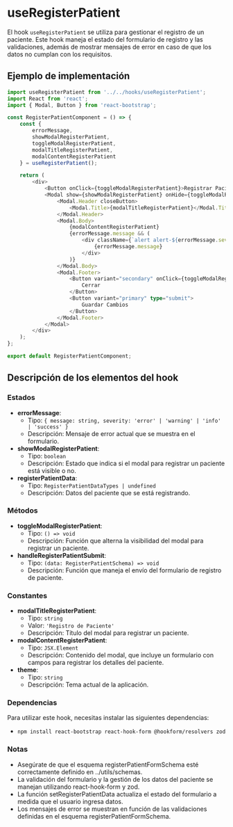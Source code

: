 
<Meta title="BusinessLogic/Hooks/useRegisterPatient" />

# useRegisterPatient

El hook `useRegisterPatient` se utiliza para gestionar el registro de un paciente. Este hook maneja el estado del formulario de registro y las validaciones, además de mostrar mensajes de error en caso de que los datos no cumplan con los requisitos.

## Ejemplo de implementación

```typescript
import useRegisterPatient from '../../hooks/useRegisterPatient';
import React from 'react';
import { Modal, Button } from 'react-bootstrap';

const RegisterPatientComponent = () => {
    const { 
        errorMessage, 
        showModalRegisterPatient, 
        toggleModalRegisterPatient, 
        modalTitleRegisterPatient, 
        modalContentRegisterPatient 
    } = useRegisterPatient();

    return (
        <div>
            <Button onClick={toggleModalRegisterPatient}>Registrar Paciente</Button>
            <Modal show={showModalRegisterPatient} onHide={toggleModalRegisterPatient}>
                <Modal.Header closeButton>
                    <Modal.Title>{modalTitleRegisterPatient}</Modal.Title>
                </Modal.Header>
                <Modal.Body>
                    {modalContentRegisterPatient}
                    {errorMessage.message && (
                        <div className={`alert alert-${errorMessage.severity}`} role="alert">
                            {errorMessage.message}
                        </div>
                    )}
                </Modal.Body>
                <Modal.Footer>
                    <Button variant="secondary" onClick={toggleModalRegisterPatient}>
                        Cerrar
                    </Button>
                    <Button variant="primary" type="submit">
                        Guardar Cambios
                    </Button>
                </Modal.Footer>
            </Modal>
        </div>
    );
};

export default RegisterPatientComponent;

```

## Descripción de los elementos del hook

### Estados

- **errorMessage**:
    - Tipo: `{ message: string, severity: 'error' | 'warning' | 'info' | 'success' }`
    - Descripción: Mensaje de error actual que se muestra en el formulario.
- **showModalRegisterPatient**:
    - Tipo: `boolean`
    - Descripción: Estado que indica si el modal para registrar un paciente está visible o no.
- **registerPatientData**:
    - Tipo: `RegisterPatientDataTypes | undefined`
    - Descripción: Datos del paciente que se está registrando.

### Métodos

- **toggleModalRegisterPatient**:
    - Tipo: `() => void`
    - Descripción: Función que alterna la visibilidad del modal para registrar un paciente.
- **handleRegisterPatientSubmit**:
    - Tipo: `(data: RegisterPatientSchema) => void`
    - Descripción: Función que maneja el envío del formulario de registro de paciente.

### Constantes

- **modalTitleRegisterPatient**:
    - Tipo: `string`
    - Valor: `'Registro de Paciente'`
    - Descripción: Título del modal para registrar un paciente.
- **modalContentRegisterPatient**:
    - Tipo: `JSX.Element`
    - Descripción: Contenido del modal, que incluye un formulario con campos para registrar los detalles del paciente.
- **theme**:
    - Tipo: `string`
    - Descripción: Tema actual de la aplicación.

### Dependencias
Para utilizar este hook, necesitas instalar las siguientes dependencias:
- `npm install react-bootstrap react-hook-form @hookform/resolvers zod`

### Notas
- Asegúrate de que el esquema registerPatientFormSchema esté correctamente definido en ../utils/schemas.
- La validación del formulario y la gestión de los datos del paciente se manejan utilizando react-hook-form y zod.
- La función setRegisterPatientData actualiza el estado del formulario a medida que el usuario ingresa datos.
- Los mensajes de error se muestran en función de las validaciones definidas en el esquema registerPatientFormSchema.